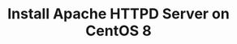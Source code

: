 ---
title: Install Apache HTTPD Server on CentOS 8
authors:
  - comp-labs
  - rudra-sen
tags: ['Apache', 'CentOS', 'HTTPD', 'Server']
description: Blog Post for Installing Apache HTTPD Server on CentOS 8.
image: https://i.imgur.com/mErPwqL.png
hide_table_of_contents: false
---